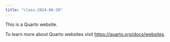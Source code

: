 ```yaml
---
title: "class-2024-06-20"
---
```


This is a Quarto website.

To learn more about Quarto websites visit <https://quarto.org/docs/websites>.
